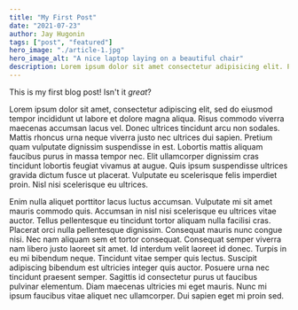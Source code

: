 ```yaml
---
title: "My First Post"
date: "2021-07-23"
author: Jay Hugonin
tags: ["post", "featured"]
hero_image: "./article-1.jpg"
hero_image_alt: "A nice laptop laying on a beautiful chair"
description: Lorem ipsum dolor sit amet consectetur adipisicing elit. Perferendis accusantium sit illo neque rem omnis quaerat, nam similique vitae delectus ad magni vel quo maxime, magnam placeat. Reprehenderit, distinctio aliquam?
---
```



This is my first blog post! Isn't it _great_?

Lorem ipsum dolor sit amet, consectetur adipiscing elit, sed do eiusmod tempor incididunt ut labore et dolore magna aliqua. Risus commodo viverra maecenas accumsan lacus vel. Donec ultrices tincidunt arcu non sodales. Mattis rhoncus urna neque viverra justo nec ultrices dui sapien. Pretium quam vulputate dignissim suspendisse in est. Lobortis mattis aliquam faucibus purus in massa tempor nec. Elit ullamcorper dignissim cras tincidunt lobortis feugiat vivamus at augue. Quis ipsum suspendisse ultrices gravida dictum fusce ut placerat. Vulputate eu scelerisque felis imperdiet proin. Nisl nisi scelerisque eu ultrices.

Enim nulla aliquet porttitor lacus luctus accumsan. Vulputate mi sit amet mauris commodo quis. Accumsan in nisl nisi scelerisque eu ultrices vitae auctor. Tellus pellentesque eu tincidunt tortor aliquam nulla facilisi cras. Placerat orci nulla pellentesque dignissim. Consequat mauris nunc congue nisi. Nec nam aliquam sem et tortor consequat. Consequat semper viverra nam libero justo laoreet sit amet. Id interdum velit laoreet id donec. Turpis in eu mi bibendum neque. Tincidunt vitae semper quis lectus. Suscipit adipiscing bibendum est ultricies integer quis auctor. Posuere urna nec tincidunt praesent semper. Sagittis id consectetur purus ut faucibus pulvinar elementum. Diam maecenas ultricies mi eget mauris. Nunc mi ipsum faucibus vitae aliquet nec ullamcorper. Dui sapien eget mi proin sed.
